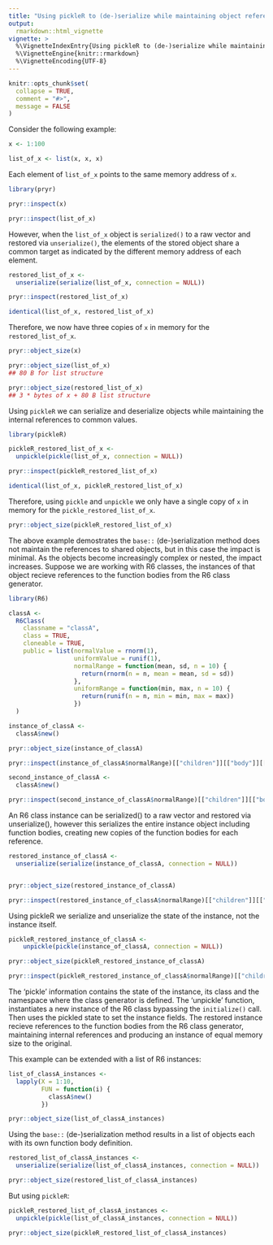 ```yaml
---
title: "Using pickleR to (de-)serialize while maintaining object references"
output: 
  rmarkdown::html_vignette
vignette: >
  %\VignetteIndexEntry{Using pickleR to (de-)serialize while maintaining object references}
  %\VignetteEngine{knitr::rmarkdown}
  %\VignetteEncoding{UTF-8}
---
```


```r
knitr::opts_chunk$set(
  collapse = TRUE,
  comment = "#>",
  message = FALSE
)
```

Consider the following example:

```r
x <- 1:100

list_of_x <- list(x, x, x)
```

Each element of `list_of_x` points to the same memory address of `x`.

```r
library(pryr)

pryr::inspect(x)

pryr::inspect(list_of_x)
```

However, when the `list_of_x` object is `serialized()` to a raw vector and restored via
`unserialize()`, the elements of the stored object \strong{do not} share a common target
as indicated by the different memory address of each element.

```r
restored_list_of_x <-
  unserialize(serialize(list_of_x, connection = NULL))

pryr::inspect(restored_list_of_x)

identical(list_of_x, restored_list_of_x)
```

Therefore, we now have three copies of `x` in memory for the `restored_list_of_x`.

```r
pryr::object_size(x)

pryr::object_size(list_of_x)
## 80 B for list structure

pryr::object_size(restored_list_of_x)
## 3 * bytes of x + 80 B list structure
```

Using `pickleR` we can serialize and deserialize objects while maintaining the
internal references to common values.

```r
library(pickleR)

pickleR_restored_list_of_x <-
  unpickle(pickle(list_of_x, connection = NULL))

pryr::inspect(pickleR_restored_list_of_x)

identical(list_of_x, pickleR_restored_list_of_x)
```

Therefore, using `pickle` and `unpickle` we only have a single copy of `x` in
memory for the `pickle_restored_list_of_x`.

```r
pryr::object_size(pickleR_restored_list_of_x)
```

The above example demostrates the `base::` (de-)serialization method does not 
maintain the references to shared objects, but in this case the impact is minimal.
As the objects become increasingly complex or nested, the impact increases. Suppose
we are working with R6 classes, the instances of that object recieve references to the
function bodies from the R6 class generator.

```r
library(R6)

classA <-
  R6Class(
    classname = "classA",
    class = TRUE,
    cloneable = TRUE,
    public = list(normalValue = rnorm(1),
                  uniformValue = runif(1),
                  normalRange = function(mean, sd, n = 10) {
                    return(rnorm(n = n, mean = mean, sd = sd))
                  },
                  uniformRange = function(min, max, n = 10) {
                    return(runif(n = n, min = min, max = max))
                  })
  )

instance_of_classA <-
  classA$new()

pryr::object_size(instance_of_classA)

pryr::inspect(instance_of_classA$normalRange)[["children"]][["body"]][["address"]]

second_instance_of_classA <-
  classA$new()

pryr::inspect(second_instance_of_classA$normalRange)[["children"]][["body"]][["address"]]
```

An R6 class instance can be serialized() to a raw vector and restored via unserialize(),
however this serializes the entire instance object including function bodies, creating new
copies of the function bodies for each reference.

```r
restored_instance_of_classA <-
  unserialize(serialize(instance_of_classA, connection = NULL))


pryr::object_size(restored_instance_of_classA)

pryr::inspect(restored_instance_of_classA$normalRange)[["children"]][["body"]][["address"]]

```

Using pickleR we serialize and unserialize the state of the instance, not the
instance itself. 

```r

pickleR_restored_instance_of_classA <-
    unpickle(pickle(instance_of_classA, connection = NULL))

pryr::object_size(pickleR_restored_instance_of_classA)

pryr::inspect(pickleR_restored_instance_of_classA$normalRange)[["children"]][["body"]][["address"]]
```

The 'pickle' information contains the state of the instance, its class and the
namespace where the class generator is defined. The 'unpickle' function,
instantiates a new instance of the R6 class bypassing the `initialize()` call.
Then uses the pickled state to set the instance fields. The restored instance
recieve references to the function bodies from the R6 class generator, maintaining
internal references and producing an instance of equal memory size to the original.

This example can be extended with a list of R6 instances:

```r
list_of_classA_instances <-
  lapply(X = 1:10,
         FUN = function(i) {
           classA$new()
         })

pryr::object_size(list_of_classA_instances)
```

Using the `base::` (de-)serialization method results in a list of objects each with
its own function body definition.

```r
restored_list_of_classA_instances <-
  unserialize(serialize(list_of_classA_instances, connection = NULL))

pryr::object_size(restored_list_of_classA_instances)

```

But using `pickleR`:

```r
pickleR_restored_list_of_classA_instances <-
  unpickle(pickle(list_of_classA_instances, connection = NULL))

pryr::object_size(pickleR_restored_list_of_classA_instances)


```
